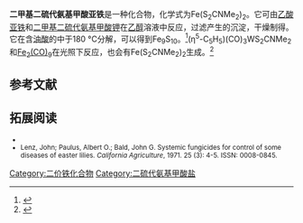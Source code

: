 {{Chembox
| Name = 
| NameEn = 
| ImageFile = 
|  ImageSize = 
|  ImageAlt = 
| IUPACName = 
| IUPACNameZh = 
| OtherNames = 
| Section1 = {{Chembox Identifiers
|   CASNo = 15339-38-5
|   CASNo_Ref = {{cascite|correct|CAS}}
|   PubChem = 
|   SMILES =  }}
| Section2 = {{Chembox Properties
| C=6 | H=12 | Fe=1 | N=2 | S=4
|   Appearance = 
|   Density = 
|   MeltingPt = 
|   BoilingPt = 
|   Solubility =  }}
| Section3 = {{Chembox Hazards
|   MainHazards = 
|   FlashPt = 
|   Autoignition =  }}
}}
'''二甲基二硫代氨基甲酸亚铁'''是一种化合物，化学式为Fe(S<sub>2</sub>CNMe<sub>2</sub>)<sub>2</sub>。它可由[[乙酸亚铁|乙酸亚铁]]和[[:d:Q27273583|二甲基二硫代氨基甲酸钾]]在[[乙醇|乙醇]]溶液中反应，过滤产生的沉淀，干燥制得。它在含[[油酸|油酸]]的{{ld|十八胺|Octadecylamin}}中于180 °C分解，可以得到Fe<sub>9</sub>S<sub>10</sub>。<ref>{{cite journal|journal=Nanomaterials|volume=8|issue=4|language=en|issn=2079-4991|date=2018-03-23|pages=187|doi=10.3390/nano8040187|url=http://www.mdpi.com/2079-4991/8/4/187|title=Synthesis, Optical, and Structural Studies of Iron Sulphide Nanoparticles and Iron Sulphide Hydroxyethyl Cellulose Nanocomposites from Bis-(Dithiocarbamato)Iron(II) Single-Source Precursors|accessdate=2021-01-06|author=Athandwe Paca,  Peter Ajibade|pmid=29570612|pmc=PMC5923517|archive-date=2018-07-06|archive-url=https://web.archive.org/web/20180706044230/http://www.mdpi.com/2079-4991/8/4/187|dead-url=no}}</ref>(η<sup>5</sup>-C<sub>5</sub>H<sub>5</sub>)(CO)<sub>3</sub>WS<sub>2</sub>CNMe<sub>2</sub>和[[九羰基二铁|Fe<sub>2</sub>(CO)<sub>9</sub>]]在光照下反应，也会有Fe(S<sub>2</sub>CNMe<sub>2</sub>)<sub>2</sub>生成。<ref>{{cite journal|journal=Inorganica Chimica Acta|volume=148|issue=1|language=en|date=1988-08|pages=119–122|doi=10.1016/S0020-1693(00)86021-1|url=https://linkinghub.elsevier.com/retrieve/pii/S0020169300860211|title=Reactivity of tricarbonyl(η5-cyclopentadienyl)(dimethyldithiocarbamato)tungsten towards coordinatively unsaturated species|accessdate=2021-01-06|author=Pradeep Mathur, B.H.S. Thimmappa|archive-date=2018-06-19|archive-url=https://web.archive.org/web/20180619015829/https://linkinghub.elsevier.com/retrieve/pii/S0020169300860211|dead-url=no}}</ref>

==参考文献==
{{reflist}}

==拓展阅读==
<small>
*{{cite journal|journal=Inorganic Chemistry|volume=16|issue=8|language=en|issn=0020-1669|date=1977-08|pages=1876–1883|doi=10.1021/ic50174a011|url=https://pubs.acs.org/doi/abs/10.1021/ic50174a011|title=Iron-sulfur complexes of nitric oxide. 2. Synthesis and exchange studies of Fe(NO)X[S2CN(CH3)2]2. Crystal and molecular structure of cis-bis(diethyldithiocarbamato)(nitro)nitrosyliron|accessdate=2021-01-06|author=Oliver A. Ileperuma, Robert D. Feltham}}
* Lenz, John; Paulus, Albert O.; Bald, John G. Systemic fungicides for control of some diseases of easter lilies. ''California Agriculture'', 1971. 25 (3): 4-5. ISSN: 0008-0845.
</small>

[[Category:二价铁化合物|Category:二价铁化合物]]
[[Category:二硫代氨基甲酸盐|Category:二硫代氨基甲酸盐]]